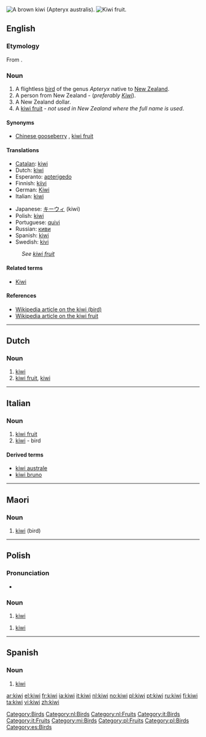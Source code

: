 {{see|Kiwi}}
[[Image:Kiwifugl.jpg|thumb|right|A brown kiwi (Apteryx australis).]]
[[Image:Kiwi aka.jpg|thumb|right|[[kiwi fruit|Kiwi fruit]].]]
==English==

===Etymology===
From {{Maori.}} {{term|kiwi|lang=mi}}.

===Noun===
{{en-noun}}

# A flightless [[bird]] of the genus ''Apteryx'' native to [[New Zealand]].
# A person from New Zealand  - (''preferably [[Kiwi]]'').
# A New Zealand dollar.
# A [[kiwi fruit]] - ''not used in New Zealand where the full name is used''.

====Synonyms====
*{{sense|kiwi fruit}} [[Chinese gooseberry]] {{i|dated}}, [[kiwi fruit]]

====Translations====
{{trans-top|bird}}
*[[Catalan]]: [[#Catalan|kiwi]] {{m}}
*Dutch: [[#Dutch|kiwi]] {{m}}
*Esperanto: [[apterigedo]]
*Finnish: [[kiivi]]
*German: [[Kiwi]] {{m}}
*Italian: [[#Italian|kiwi]] {{m}}
{{trans-mid}}
*Japanese: [[キーウィ]] (kiwi)
*Polish: [[#Polish|kiwi]]
*Portuguese: [[quivi]] {{m}}
*Russian: [[киви]] {{n}}
*Spanish: [[#Spanish|kiwi]] {{m}}
*Swedish: [[kivi]] {{n}}
{{trans-bottom}}

{{trans-top|kiwi fruit}}
: ''See [[kiwi fruit]]''
{{trans-bottom}}

====Related terms====
*[[Kiwi]]

====References====
*[[w:kiwi|Wikipedia article on the kiwi (bird)]]
*[[w:kiwi_fruit|Wikipedia article on the kiwi fruit]]

[[Category:Birds]]

----

==Dutch==

===Noun===
{{nl-noun|kiwi's|kiwi'tje}}

# [[#English|kiwi]] {{i|bird}}
# [[kiwi fruit]], [[#English|kiwi]]

[[Category:nl:Birds]]
[[Category:nl:Fruits]]

----

==Italian==

===Noun===
{{it-noun|kiw|m|i|i}}

# [[kiwi fruit]]
# [[#English|kiwi]] - bird

====Derived terms====
*[[kiwi australe]]
*[[kiwi bruno]]

[[Category:it:Birds]]
[[Category:it:Fruits]]

----

==Maori==

===Noun===
{{infl|mi|noun}}

# [[#English|kiwi]] (bird)

[[Category:mi:Birds]]

----

==Polish==

===Pronunciation===
* {{IPA|[ˈkivi]}}

===Noun===
{{infl|pl|noun|g=m}}

# [[#English|kiwi]] {{i|bird}}

{{infl|pl|noun|g=n}}

# [[#English|kiwi]] {{i|fruit}}

[[Category:pl:Fruits]]
[[Category:pl:Birds]]

----

==Spanish==

===Noun===
{{infl|sv|noun|g=m}}

# [[#English|kiwi]] {{i|bird}}

[[Category:es:Birds]]

[[ar:kiwi]]
[[el:kiwi]]
[[fr:kiwi]]
[[ia:kiwi]]
[[it:kiwi]]
[[nl:kiwi]]
[[no:kiwi]]
[[pl:kiwi]]
[[pt:kiwi]]
[[ru:kiwi]]
[[fi:kiwi]]
[[ta:kiwi]]
[[vi:kiwi]]
[[zh:kiwi]]